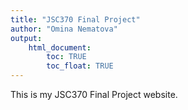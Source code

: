 ```yaml
---
title: "JSC370 Final Project"
author: "Omina Nematova"
output: 
    html_document:
        toc: TRUE
        toc_float: TRUE
---
```


This is my JSC370 Final Project website.